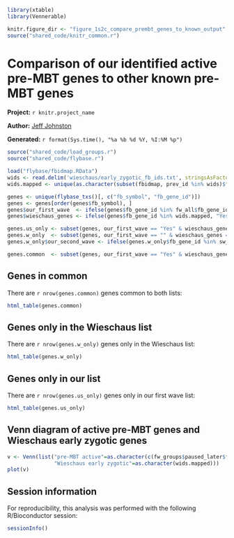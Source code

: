 ``` r
library(xtable)
library(Vennerable)

knitr.figure_dir <- "figure_1s2c_compare_prembt_genes_to_known_output"
source("shared_code/knitr_common.r")
````

# Comparison of our identified active pre-MBT genes to other known pre-MBT genes

**Project:** `r knitr.project_name`

**Author:** [Jeff Johnston](mailto:jjj@stowers.org)

**Generated:** `r format(Sys.time(), "%a %b %d %Y, %I:%M %p")`

``` r

source("shared_code/load_groups.r")
source("shared_code/flybase.r")

load("flybase/fbidmap.RData")
wids <- read.delim('wieschaus/early_zygotic_fb_ids.txt', stringsAsFactors=F, header=F)$V1
wids.mapped <- unique(as.character(subset(fbidmap, prev_id %in% wids)$fb_gene_id))

genes <- unique(flybase_txs()[, c("fb_symbol", "fb_gene_id")])
genes <- genes[order(genes$fb_symbol), ]
genes$our_first_wave  <- ifelse(genes$fb_gene_id %in% fw_all$fb_gene_id, "Yes", "")
genes$wieschaus_genes <- ifelse(genes$fb_gene_id %in% wids.mapped, "Yes", "")

genes.us_only <- subset(genes, our_first_wave == "Yes" & wieschaus_genes == "")
genes.w_only  <- subset(genes, our_first_wave == "" & wieschaus_genes == "Yes")
genes.w_only$our_second_wave <- ifelse(genes.w_only$fb_gene_id %in% sw_all$fb_gene_id, "Yes", "")

genes.common  <- subset(genes, our_first_wave == "Yes" & wieschaus_genes == "Yes")
````

## Genes in common

There are `r nrow(genes.common)` genes common to both lists:

``` r
html_table(genes.common)
````

## Genes only in the Wieschaus list

There are `r nrow(genes.w_only)` genes only in the Wieschaus list:

``` r
html_table(genes.w_only)
````

## Genes only in our list

There are `r nrow(genes.us_only)` genes only in our first wave list:

``` r
html_table(genes.us_only)
````

## Venn diagram of active pre-MBT genes and Wieschaus early zygotic genes

``` r
v <- Venn(list("pre-MBT active"=as.character(c(fw_groups$paused_later$fb_gene_id, fw_groups$never_paused$fb_gene_id)),
               "Wieschaus early zygotic"=as.character(wids.mapped)))
plot(v)
````

## Session information

For reproducibility, this analysis was performed with the following R/Bioconductor session:

``` r
sessionInfo()
````

